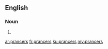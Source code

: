 ==English==

===Noun===
{{head|en|plural}}

# {{plural of|prancer|lang=en}}

[[ar:prancers]]
[[fr:prancers]]
[[ku:prancers]]
[[my:prancers]]
